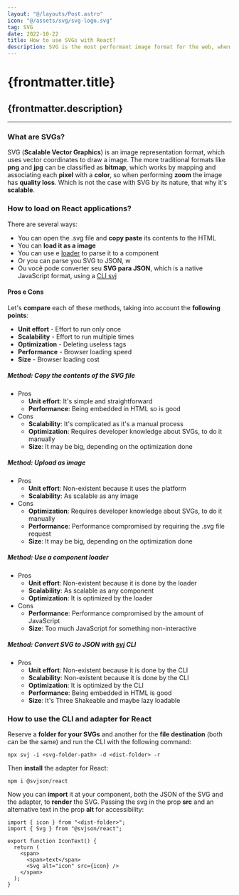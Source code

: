 ```yaml
---
layout: "@/layouts/Post.astro"
icon: "@/assets/svg/svg-logo.svg"
tag: SVG
date: 2022-10-22
title: How to use SVGs with React?
description: SVG is the most performant image format for the web, when embedded in your HTML
---
```


# {frontmatter.title}

## {frontmatter.description}

---

### What are SVGs?

SVG (**Scalable Vector Graphics**) is an image representation format, which uses vector coordinates to draw a image. The more traditional formats like **png** and **jpg** can be classified as **bitmap**, which works by mapping and associating each **pixel** with a **color**, so when performing **zoom** the image has **quality loss**. Which is not the case with SVG by its nature, that why it's **scalable**.

### How to load on React applications?

There are several ways:

- You can open the .svg file and **copy paste** its contents to the HTML
- You can **load it as a image**
- You can use e [loader](https://www.npmjs.com/package/@svgr/webpack "npm svgr") to parse it to a component
- Or you can parse you SVG to JSON, w
- Ou você pode converter seu **SVG para JSON**, which is a native JavaScript format, using a [CLI svj](https://www.npmjs.com/package/svj "npm svj")

#### Pros e Cons

Let's **compare** each of these methods, taking into account the **following points**:

- **Unit effort** - Effort to run only once
- **Scalability** - Effort to run multiple times
- **Optimization** - Deleting useless tags
- **Performance** - Browser loading speed
- **Size** - Browser loading cost

##### Method: Copy the contents of the SVG file

- Pros
  - **Unit effort**: It's simple and straightforward
  - **Performance**: Being embedded in HTML so is good
- Cons
  - **Scalability**: It's complicated as it's a manual process
  - **Optimization**: Requires developer knowledge about SVGs, to do it manually
  - **Size**: It may be big, depending on the optimization done

##### Method: Upload as image

- Pros
  - **Unit effort**: Non-existent because it uses the platform
  - **Scalability**: As scalable as any image
- Cons
  - **Optimization**: Requires developer knowledge about SVGs, to do it manually
  - **Performance**: Performance compromised by requiring the .svg file request
  - **Size**: It may be big, depending on the optimization done

##### Method: Use a component loader

- Pros
  - **Unit effort**: Non-existent because it is done by the loader
  - **Scalability**: As scalable as any component
  - **Optimization**: It is optimized by the loader
- Cons
  - **Performance**: Performance compromised by the amount of JavaScript
  - **Size**: Too much JavaScript for something non-interactive

##### Method: Convert SVG to JSON with [svj](https://www.npmjs.com/package/svj "npm svj") CLI

- Pros
  - **Unit effort**: Non-existent because it is done by the CLI
  - **Scalability**: Non-existent because it is done by the CLI
  - **Optimization**: It is optimized by the CLI
  - **Performance**: Being embedded in HTML is good
  - **Size**: It's Three Shakeable and maybe lazy loadable

### How to use the CLI and adapter for React

Reserve a **folder for your SVGs** and another for the **file destination** (both can be the same) and run the CLI with the following command:

```shell
npx svj -i <svg-folder-path> -d <dist-folder> -r
```

Then **install** the adapter for React:

```shell
npm i @svjson/react
```

Now you can **import** it at your component, both the JSON of the SVG and the adapter, to **render** the SVG. Passing the svg in the prop **src** and an alternative text in the prop **alt** for accessibility:

```tsx
import { icon } from "<dist-folder>";
import { Svg } from "@svjson/react";

export function IconText() {
  return (
    <span>
      <span>text</span>
      <Svg alt="icon" src={icon} />
    </span>
  );
}
```
